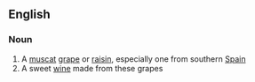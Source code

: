 ==English==

===Noun===
{{en-noun}}

# A [[muscat]] [[grape]] or [[raisin]], especially one from southern [[Spain]]
# A sweet [[wine]] made from these grapes